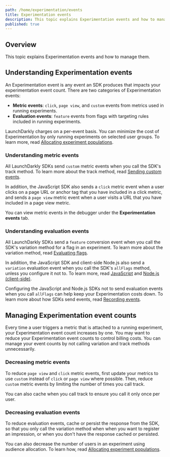 ```yaml
---
path: /home/experimentation/events
title: Experimentation events
description: This topic explains Experimentation events and how to manage them.
published: true
---
```


## Overview

This topic explains Experimentation events and how to manage them.

## Understanding Experimentation events

An Experimentation event is any event an SDK produces that impacts your experimentation event count. There are two categories of Experimentation events:

- **Metric events**: `click`, `page view`, and `custom` events from metrics used in running experiments.
- **Evaluation events**: `feature` events from flags with targeting rules included in running experiments.

LaunchDarkly charges on a per-event basis. You can minimize the cost of Experimentation by only running experiments on selected user groups. To learn more, read [Allocating experiment populations](/home/experimentation/allocation).

### Understanding metric events

All LaunchDarkly SDKs send `custom` metric events when you call the SDK's track method. To learn more about the track method, read [Sending custom events](/sdk/features/events).

In addition, the JavaScript SDK also sends a `click` metric event when a user clicks on a page URL or anchor tag that you have included in a click metric, and sends a `page view` metric event when a user visits a URL that you have included in a page view metric.

You can view metric events in the debugger under the **Experimentation events** tab.

### Understanding evaluation events

All LaunchDarkly SDKs send a `feature` conversion event when you call the SDK's variation method for a flag in an experiment. To learn more about the variation method, read [Evaluating flags](/sdk/features/evaluating).

In addition, the JavaScript SDK and client-side Node.js also send a `variation` evaluation event when you call the SDK's `allFlags` method, unless you configure it not to. To learn more, read [JavaScript](/sdk/features/all-flags#javascript) and [Node.js (client-side)](/sdk/features/all-flags#nodejs-client-side).

Configuring the JavaScript and Node.js SDKs not to send evaluation events when you call `allFlags` can help keep your Experimentation costs down. To learn more about how SDKs send events, read [Recording events](/sdk/concepts/contributors-guide#recording-events).

## Managing Experimentation event counts

Every time a user triggers a metric that is attached to a running experiment, your Experimentation event count increases by one. You may want to reduce your Experimentation event counts to control billing costs. You can manage your event counts by not calling variation and track methods unnecessarily.

### Decreasing metric events

To reduce `page view` and `click` metric events, first update your metrics to use `custom` instead of `click` or `page view` where possible. Then, reduce `custom` metric events by limiting the number of times you call track.

You can also cache when you call track to ensure you call it only once per user.

### Decreasing evaluation events

To reduce evaluation events, cache or persist the response from the SDK, so that you only call the variation method when when you want to register an impression, or when you don't have the response cached or persisted.

You can also decrease the number of users in an experiment using audience allocation. To learn how, read [Allocating experiment populations](/home/experimentation/allocation).
